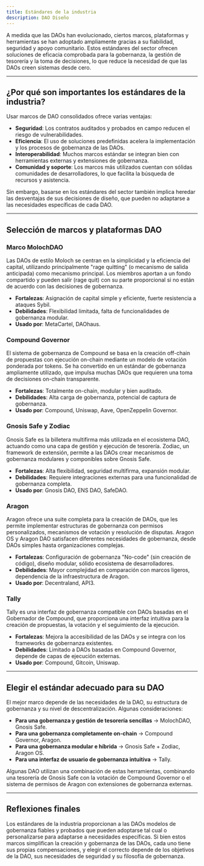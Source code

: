 ```yaml
---
title: Estándares de la industria
description: DAO Diseño
---
```


A medida que las DAOs han evolucionado, ciertos marcos, plataformas y herramientas se han adoptado ampliamente gracias a su fiabilidad, seguridad y apoyo comunitario. Estos estándares del sector ofrecen soluciones de eficacia comprobada para la gobernanza, la gestión de tesorería y la toma de decisiones, lo que reduce la necesidad de que las DAOs creen sistemas desde cero.

---

## **¿Por qué son importantes los estándares de la industria?**

Usar marcos de DAO consolidados ofrece varias ventajas:

- **Seguridad**: Los contratos auditados y probados en campo reducen el riesgo de vulnerabilidades.
- **Eficiencia**: El uso de soluciones predefinidas acelera la implementación y los procesos de gobernanza de las DAOs.
- **Interoperabilidad**: Muchos marcos estándar se integran bien con herramientas externas y extensiones de gobernanza.
- **Comunidad y soporte**: Los marcos más utilizados cuentan con sólidas comunidades de desarrolladores, lo que facilita la búsqueda de recursos y asistencia.

Sin embargo, basarse en los estándares del sector también implica heredar las desventajas de sus decisiones de diseño, que pueden no adaptarse a las necesidades específicas de cada DAO.

---

## **Selección de marcos y plataformas DAO**

### **Marco MolochDAO**

Las DAOs de estilo Moloch se centran en la simplicidad y la eficiencia del capital, utilizando principalmente "rage quitting" (o mecanismo de salida anticipada) como mecanismo principal. Los miembros aportan a un fondo compartido y pueden salir (rage quit) con su parte proporcional si no están de acuerdo con las decisiones de gobernanza.

- **Fortalezas**: Asignación de capital simple y eficiente, fuerte resistencia a ataques Sybil.
- **Debilidades**: Flexibilidad limitada, falta de funcionalidades de gobernanza modular.
- **Usado por**: MetaCartel, DAOhaus.

### **Compound Governor**

El sistema de gobernanza de Compound se basa en la creación off-chain de propuestas con ejecución on-chain mediante un modelo de votación ponderada por tokens. Se ha convertido en un estándar de gobernanza ampliamente utilizado, que impulsa muchas DAOs que requieren una toma de decisiones on-chain transparente.

- **Fortalezas**: Totalmente on-chain, modular y bien auditado. 
- **Debilidades**: Alta carga de gobernanza, potencial de captura de gobernanza.
- **Usado por**: Compound, Uniswap, Aave, OpenZeppelin Governor.

### **Gnosis Safe y Zodiac**

Gnosis Safe es la billetera multifirma más utilizada en el ecosistema DAO, actuando como una capa de gestión y ejecución de tesorería. Zodiac, un framework de extensión, permite a las DAOs crear mecanismos de gobernanza modulares y componibles sobre Gnosis Safe.

- **Fortalezas**: Alta flexibilidad, seguridad multifirma, expansión modular.
- **Debilidades**: Requiere integraciones externas para una funcionalidad de gobernanza completa.
- **Usado por**: Gnosis DAO, ENS DAO, SafeDAO.

### **Aragon**

Aragon ofrece una suite completa para la creación de DAOs, que les permite implementar estructuras de gobernanza con permisos personalizados, mecanismos de votación y resolución de disputas. Aragon OS y Aragon DAO satisfacen diferentes necesidades de gobernanza, desde DAOs simples hasta organizaciones complejas.

- **Fortalezas**: Configuración de gobernanza "No-code" (sin creación de código), diseño modular, sólido ecosistema de desarrolladores.
- **Debilidades**: Mayor complejidad en comparación con marcos ligeros, dependencia de la infraestructura de Aragon.
- **Usado por**: Decentraland, API3.

### **Tally**

Tally es una interfaz de gobernanza compatible con DAOs basadas en el Gobernador de Compound, que proporciona una interfaz intuitiva para la creación de propuestas, la votación y el seguimiento de la ejecución.

- **Fortalezas**: Mejora la accesibilidad de las DAOs y se integra con los frameworks de gobernanza existentes.
- **Debilidades**: Limitado a DAOs basadas en Compound Governor, depende de capas de ejecución externas.
- **Usado por**: Compound, Gitcoin, Uniswap.

---

## **Elegir el estándar adecuado para su DAO**

El mejor marco depende de las necesidades de la DAO, su estructura de gobernanza y su nivel de descentralización. Algunas consideraciones:

- **Para una gobernanza y gestión de tesorería sencillas** → MolochDAO, Gnosis Safe.
- **Para una gobernanza completamente on-chain** → Compound Governor, Aragon.
- **Para una gobernanza modular e híbrida** → Gnosis Safe + Zodiac, Aragon OS.
- **Para una interfaz de usuario de gobernanza intuitiva** → Tally.

Algunas DAO utilizan una combinación de estas herramientas, combinando una tesorería de Gnosis Safe con la votación de Compound Governor o el sistema de permisos de Aragon con extensiones de gobernanza externas.

---

## **Reflexiones finales**

Los estándares de la industria proporcionan a las DAOs modelos de gobernanza fiables y probados que pueden adoptarse tal cual o personalizarse para adaptarse a necesidades específicas. Si bien estos marcos simplifican la creación y gobernanza de las DAOs, cada uno tiene sus propias compensaciones, y elegir el correcto depende de los objetivos de la DAO, sus necesidades de seguridad y su filosofía de gobernanza.